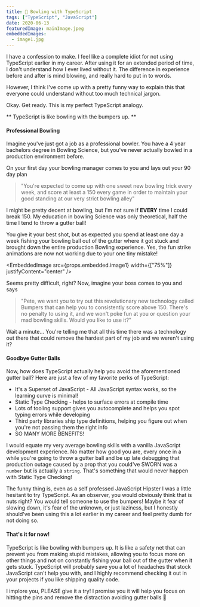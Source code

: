 ```yaml
---
title: 🎳 Bowling with TypeScript
tags: ["TypeScript", "JavaScript"]
date: 2020-06-13
featuredImage: mainImage.jpeg
embeddedImages:
  - image1.jpg
---
```


I have a confession to make. I feel like a complete idiot for not using TypeScript earlier in my career. After using it for an extended period of time, I don't understand how I ever lived without it. The difference in experience before and after is mind blowing, and really hard to put in to words.

However, I think I've come up with a pretty funny way to explain this that everyone could understand without too much technical jargon.

Okay. Get ready. This is my perfect TypeScript analogy.

** TypeScript is like bowling with the bumpers up. **

#### Professional Bowling

Imagine you've just got a job as a professional bowler. You have a 4 year bachelors degree in Bowling Science, but you've never actually bowled in a production environment before.

On your first day your bowling manager comes to you and lays out your 90 day plan

> "You're expected to come up with one sweet new bowling trick every week, and score at least a 150 every game in order to maintain your good standing at our very strict bowling alley"

I might be pretty decent at bowling, but I'm not sure if **EVERY** time I could break 150. My education in bowling Science was only theoretical, half the time I tend to throw a gutter ball!

You give it your best shot, but as expected you spend at least one day a week fishing your bowling ball out of the gutter where it got stuck and brought down the entire production Bowling experience. Yes, the fun strike animations are now not working due to your one tiny mistake!

<EmbeddedImage
  src={props.embedded.image1}
  width={["75%"]}
  justifyContent="center"
/>

Seems pretty difficult, right? Now, imagine your boss comes to you and says

> "Pete, we want you to try out this revolutionary new technology called Bumpers that can help you to consistently score above 150. There's no penalty to using it, and we won't poke fun at you or question your mad bowling skills. Would you like to use it?"

Wait a minute... You're telling me that all this time there was a technology out there that could remove the hardest part of my job and we weren't using it?

#### Goodbye Gutter Balls

Now, how does TypeScript actually help you avoid the aforementioned gutter ball? Here are just a few of my favorite perks of TypeScript:

- It's a Superset of JavaScript - All JavaScript syntax works, so the learning curve is minimal!
- Static Type Checking - helps to surface errors at compile time
- Lots of tooling support gives you autocomplete and helps you spot typing errors while developing
- Third party libraries ship type definitions, helping you figure out when you're not passing them the right info
- SO MANY MORE BENEFITS!

I would equate my very average bowling skills with a vanilla JavaScript development experience. No matter how good you are, every once in a while you're going to throw a gutter ball and be up late debugging that production outage caused by a prop that you could've SWORN was a `number` but is actually a `string`. That's something that would never happen with Static Type Checking!

The funny thing is, even as a self professed JavaScript Hipster I was a little hesitant to try TypeScript. As an observer, you would obviously think that is nuts right? You would tell someone to use the bumpers! Maybe it fear of slowing down, it's fear of the unknown, or just laziness, but I honestly should've been using this a lot earlier in my career and feel pretty dumb for not doing so.

#### That's it for now!

TypeScript is like bowling with bumpers up. It is like a safety net that can prevent you from making stupid mistakes, allowing you to focus more on other things and not on constantly fishing your ball out of the gutter when it gets stuck. TypeScript will probably save you a lot of headaches that stock JavaScript can't help you with, and I highly recommend checking it out in your projects if you like shipping quality code.

I implore you, PLEASE give it a try! I promise you it will help you focus on hitting the pins and remove the distraction avoiding gutter balls 🎳
